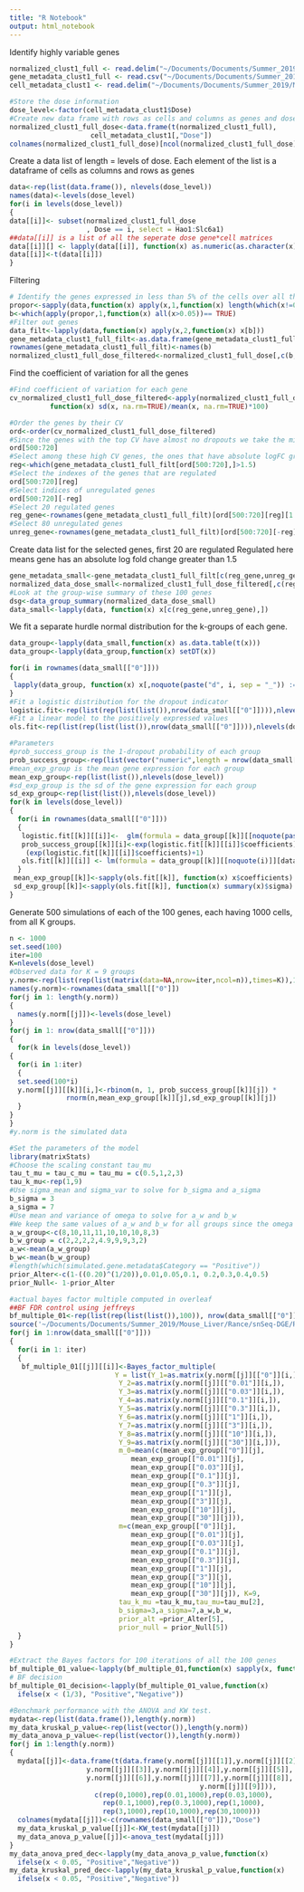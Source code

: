 ```yaml
---
title: "R Notebook"
output: html_notebook
---
```


Identify highly variable genes

```r
normalized_clust1_full <- read.delim("~/Documents/Documents/Summer_2019/Mouse_Liver/Rance/SampleData/normalized_clust1_full.txt", header=TRUE)
gene_metadata_clust1_full <- read.csv("~/Documents/Documents/Summer_2019/Mouse_Liver/Rance/SampleData/gene_metadata_clust1_full.txt", row.names=1, sep="")
cell_metadata_clust1 <- read.delim("~/Documents/Documents/Summer_2019/Mouse_Liver/Rance/SampleData/cell_metadata_clust1.txt", row.names=1)
```


```r
#Store the dose information
dose_level<-factor(cell_metadata_clust1$Dose)
#Create new data frame with rows as cells and columns as genes and dose information
normalized_clust1_full_dose<-data.frame(t(normalized_clust1_full),
                    cell_metadata_clust1[,"Dose"])
colnames(normalized_clust1_full_dose)[ncol(normalized_clust1_full_dose)]<-"Dose"
```

Create a data list of length = levels of dose. Each element of the list is a dataframe of cells as columns and rows as genes

```r
data<-rep(list(data.frame()), nlevels(dose_level))
names(data)<-levels(dose_level)
for(i in levels(dose_level))
{
data[[i]]<- subset(normalized_clust1_full_dose
                   , Dose == i, select = Hao1:Slc6a1)
##data[[i]] is a list of all the seperate dose gene*cell matrices
data[[i]][] <- lapply(data[[i]], function(x) as.numeric(as.character(x)))
data[[i]]<-t(data[[i]])
}
```

Filtering

```r
# Identify the genes expressed in less than 5% of the cells over all the dose groups
propor<-sapply(data,function(x) apply(x,1,function(x) length(which(x!=0))/length(x)))
b<-which(apply(propor,1,function(x) all(x>0.05))== TRUE)
#Filter out genes
data_filt<-lapply(data,function(x) apply(x,2,function(x) x[b]))
gene_metadata_clust1_full_filt<-as.data.frame(gene_metadata_clust1_full[b,])
rownames(gene_metadata_clust1_full_filt)<-names(b)
normalized_clust1_full_dose_filtered<-normalized_clust1_full_dose[,c(b,ncol(normalized_clust1_full_dose))]
```

Find the coefficient of variation for all the genes
```r
#Find coefficient of variation for each gene
cv_normalized_clust1_full_dose_filtered<-apply(normalized_clust1_full_dose_filtered[,1:6826],2,
          function(x) sd(x, na.rm=TRUE)/mean(x, na.rm=TRUE)*100)
```


```r
#Order the genes by their CV
ord<-order(cv_normalized_clust1_full_dose_filtered)
#Since the genes with the top CV have almost no dropouts we take the middle HVG genes which have standard dropout rates ranging from 0.1-0.3
ord[500:720]
#Select among these high CV genes, the ones that have absolute logFC greater than 1,5
reg<-which(gene_metadata_clust1_full_filt[ord[500:720],]>1.5)
#Select the indexes of the genes that are regulated
ord[500:720][reg]
#Select indices of unregulated genes
ord[500:720][-reg]
#Select 20 regulated genes
reg_gene<-rownames(gene_metadata_clust1_full_filt)[ord[500:720][reg][1:20]]
#Select 80 unregulated genes
unreg_gene<-rownames(gene_metadata_clust1_full_filt)[ord[500:720][-reg][1:80]]
```

Create data list for the selected genes, first 20 are regulated
Regulated here means gene has an absolute log fold change greater than 1.5

```r
gene_metadata_small<-gene_metadata_clust1_full_filt[c(reg_gene,unreg_gene),1]
normalized_data_dose_small<-normalized_clust1_full_dose_filtered[,c(reg_gene,unreg_gene,"Dose")]
#Look at the group-wise summary of these 100 genes
dsg<-data_group_summary(normalized_data_dose_small)
data_small<-lapply(data, function(x) x[c(reg_gene,unreg_gene),])
```

We fit a separate hurdle normal distribution for the k-groups of each gene.

```r
data_group<-lapply(data_small,function(x) as.data.table(t(x)))
data_group<-lapply(data_group,function(x) setDT(x))

for(i in rownames(data_small[["0"]]))
{
 lapply(data_group, function(x) x[,noquote(paste("d", i, sep = "_")) := ifelse(x[[noquote(i)]] == 0, 0, 1)])
}
#Fit a logistic distribution for the dropout indicator
logistic.fit<-rep(list(rep(list(list()),nrow(data_small[["0"]]))),nlevels(dose_level))
#Fit a linear model to the positively expressed values
ols.fit<-rep(list(rep(list(list()),nrow(data_small[["0"]]))),nlevels(dose_level))

#Parameters
#prob_success_group is the 1-dropout probability of each group
prob_success_group<-rep(list(vector("numeric",length = nrow(data_small[["0"]]) )),nlevels(dose_level))
#mean_exp_group is the mean gene expression for each group
mean_exp_group<-rep(list(list()),nlevels(dose_level))
#sd_exp_group is the sd of the gene expression for each group
sd_exp_group<-rep(list(list()),nlevels(dose_level))
for(k in levels(dose_level))
{
  for(i in rownames(data_small[["0"]]))
  {
   logistic.fit[[k]][[i]]<-  glm(formula = data_group[[k]][[noquote(paste("d", i, sep = "_"))]] ~ 1 , data= data_group[[k]], family = binomial)
   prob_success_group[[k]][i]<-exp(logistic.fit[[k]][[i]]$coefficients)/
    (exp(logistic.fit[[k]][[i]]$coefficients)+1)
   ols.fit[[k]][[i]] <- lm(formula = data_group[[k]][[noquote(i)]][data_group[[k]][[noquote(i)]]>0]~1)         
  }
 mean_exp_group[[k]]<-sapply(ols.fit[[k]], function(x) x$coefficients) 
 sd_exp_group[[k]]<-sapply(ols.fit[[k]], function(x) summary(x)$sigma)
}
```



Generate 500 simulations of each of the 100 genes, each having 1000 cells, from all K groups.

```r
n <- 1000
set.seed(100)
iter=100
K=nlevels(dose_level)
#Observed data for K = 9 groups
y.norm<-rep(list(rep(list(matrix(data=NA,nrow=iter,ncol=n)),times=K)),100)
names(y.norm)<-rownames(data_small[["0"]])
for(j in 1: length(y.norm))
{
  names(y.norm[[j]])<-levels(dose_level)
}
for(j in 1: nrow(data_small[["0"]]))
{
  for(k in levels(dose_level))
{
  for(i in 1:iter)
  {
  set.seed(100*i)
  y.norm[[j]][[k]][i,]<-rbinom(n, 1, prob_success_group[[k]][j]) * 
              rnorm(n,mean_exp_group[[k]][j],sd_exp_group[[k]][j])
  }
}
}
#y.norm is the simulated data
```

```r
#Set the parameters of the model
library(matrixStats)
#Choose the scaling constant tau_mu
tau_t_mu = tau_c_mu = tau_mu = c(0.5,1,2,3)
tau_k_mu<-rep(1,9)
#Use sigma_mean and sigma_var to solve for b_sigma and a_sigma
b_sigma = 3
a_sigma = 7
#Use mean and variance of omega to solve for a_w and b_w
#We keep the same values of a_w and b_w for all groups since the omega mean and omega SD values are more or less consistent.
a_w_group<-c(8,10,11,11,10,10,10,8,3)
b_w_group = c(2,2,2,2,4.9,9,9,3,2)
a_w<-mean(a_w_group)
b_w<-mean(b_w_group)
#length(which(simulated.gene.metadata$Category == "Positive"))
prior_Alter<-c(1-((0.20)^(1/20)),0.01,0.05,0.1, 0.2,0.3,0.4,0.5)
prior_Null<- 1-prior_Alter
```


```r
#actual bayes factor multiple computed in overleaf
##BF FDR control using jeffreys 
bf_multiple_01<-rep(list(rep(list(list()),100)), nrow(data_small[["0"]]))
source('~/Documents/Documents/Summer_2019/Mouse_Liver/Rance/snSeq-DGE/R/BayesFactorMultiple.R')
for(j in 1:nrow(data_small[["0"]]))
{
  for(i in 1: iter)
  {
   bf_multiple_01[[j]][[i]]<-Bayes_factor_multiple(
                          Y = list(Y_1=as.matrix(y.norm[[j]][["0"]][i,]), 
                           Y_2=as.matrix(y.norm[[j]][["0.01"]][i,]),
                           Y_3=as.matrix(y.norm[[j]][["0.03"]][i,]),
                           Y_4=as.matrix(y.norm[[j]][["0.1"]][i,]),
                           Y_5=as.matrix(y.norm[[j]][["0.3"]][i,]),
                           Y_6=as.matrix(y.norm[[j]][["1"]][i,]),
                           Y_7=as.matrix(y.norm[[j]][["3"]][i,]),
                           Y_8=as.matrix(y.norm[[j]][["10"]][i,]),
                           Y_9=as.matrix(y.norm[[j]][["30"]][i,])),
                           m_0=mean(c(mean_exp_group[["0"]][j],
                              mean_exp_group[["0.01"]][j],
                              mean_exp_group[["0.03"]][j],
                              mean_exp_group[["0.1"]][j],
                              mean_exp_group[["0.3"]][j],
                              mean_exp_group[["1"]][j],
                              mean_exp_group[["3"]][j],
                              mean_exp_group[["10"]][j],
                              mean_exp_group[["30"]][j])),
                           m=c(mean_exp_group[["0"]][j],
                              mean_exp_group[["0.01"]][j],
                              mean_exp_group[["0.03"]][j],
                              mean_exp_group[["0.1"]][j],
                              mean_exp_group[["0.3"]][j],
                              mean_exp_group[["1"]][j],
                              mean_exp_group[["3"]][j],
                              mean_exp_group[["10"]][j],
                              mean_exp_group[["30"]][j]), K=9,
                           tau_k_mu =tau_k_mu,tau_mu=tau_mu[2], 
                           b_sigma=3,a_sigma=7,a_w,b_w,
                           prior_alt =prior_Alter[5],
                           prior_null = prior_Null[5]) 
  }
}

```


```r
#Extract the Bayes factors for 100 iterations of all the 100 genes
bf_multiple_01_value<-lapply(bf_multiple_01,function(x) sapply(x, function(x) exp(x$l_Bayes_factor_01)))
# BF decision
bf_multiple_01_decision<-lapply(bf_multiple_01_value,function(x)
  ifelse(x < (1/3), "Positive","Negative"))

```

```r
#Benchmark performance with the ANOVA and KW test.
mydata<-rep(list(data.frame()),length(y.norm))
my_data_kruskal_p_value<-rep(list(vector()),length(y.norm))
my_data_anova_p_value<-rep(list(vector()),length(y.norm))
for(j in 1:length(y.norm))
{
  mydata[[j]]<-data.frame(t(data.frame(y.norm[[j]][[1]],y.norm[[j]][[2]],
                   y.norm[[j]][[3]],y.norm[[j]][[4]],y.norm[[j]][[5]],
                   y.norm[[j]][[6]],y.norm[[j]][[7]],y.norm[[j]][[8]],
                                               y.norm[[j]][[9]])),
                     c(rep(0,1000),rep(0.01,1000),rep(0.03,1000),
                       rep(0.1,1000),rep(0.3,1000),rep(1,1000),
                       rep(3,1000),rep(10,1000),rep(30,1000))) 
  colnames(mydata[[j]])<-c(rownames(data_small[["0"]]),"Dose")
  my_data_kruskal_p_value[[j]]<-KW_test(mydata[[j]])
  my_data_anova_p_value[[j]]<-anova_test(mydata[[j]])
}
my_data_anova_pred_dec<-lapply(my_data_anova_p_value,function(x)
  ifelse(x < 0.05, "Positive","Negative"))
my_data_kruskal_pred_dec<-lapply(my_data_kruskal_p_value,function(x)
  ifelse(x < 0.05, "Positive","Negative"))
```

